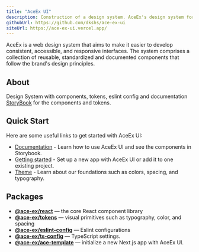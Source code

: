 ```yaml
---
title: "AceEx UI"
description: Construction of a design system. AceEx's design system for the web.
githubUrl: https://github.com/dkshs/ace-ex-ui
siteUrl: https://ace-ex-ui.vercel.app/
---
```


AceEx is a web design system that aims to make it easier to develop consistent, accessible, and responsive interfaces. The system comprises a collection of reusable, standardized and documented components that follow the brand's design principles.

## About

Design System with components, tokens, eslint config and documentation [StoryBook](https://ace-ex-ui.vercel.app/) for the components and tokens.

## Quick Start

Here are some useful links to get started with AceEx UI:

- [Documentation](https://ace-ex-ui.vercel.app/) - Learn how to use AceEx UI and see the components in Storybook.
- [Getting started](https://ace-ex-ui.vercel.app/?path=/docs/introduction-getting-started--page) - Set up a new app with AceEx UI or add it to one existing project.
- [Theme](https://ace-ex-ui.vercel.app/?path=/docs/features-theme-tema--page) - Learn about our foundations such as colors, spacing, and typography.

## Packages

- **[@ace-ex/react](https://www.npmjs.com/package/@ace-ex/react)** — the core React component library
- **[@ace-ex/tokens](https://www.npmjs.com/package/@ace-ex/tokens)** — visual primitives such as typography, color, and spacing
- **[@ace-ex/eslint-config](https://www.npmjs.com/package/@ace-ex/eslint-config)** — Eslint configurations
- **[@ace-ex/ts-config](https://www.npmjs.com/package/@ace-ex/ts-config)** — TypeScript settings.
- **[@ace-ex/ace-template](https://github.com/dkshs/ace-ex-ui/tree/main/packages/ace-template)** — initialize a new Next.js app with AceEx UI.
